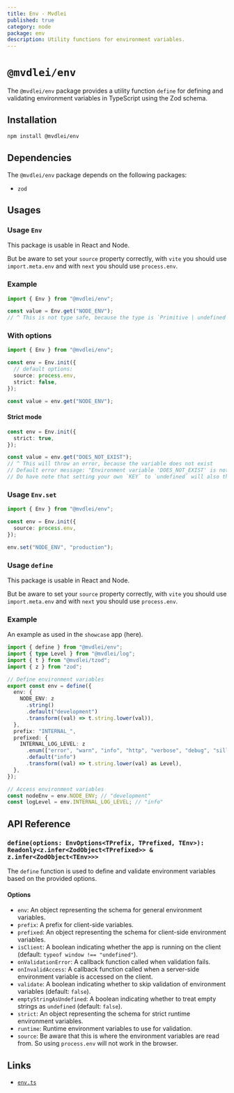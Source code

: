 ```yaml
---
title: Env - Mvdlei
published: true
category: node
package: env
description: Utility functions for environment variables.
---
```


# `@mvdlei/env`

The `@mvdlei/env` package provides a utility function `define` for defining and validating environment variables in TypeScript using the Zod schema.

## Installation

```bash
npm install @mvdlei/env
```

## Dependencies

The `@mvdlei/env` package depends on the following packages:

- `zod`

## Usages

### Usage `Env`

This package is usable in React and Node.

But be aware to set your `source` property correctly, with `vite` you should use `import.meta.env` and with `next` you should use `process.env`.

### Example

```ts
import { Env } from "@mvdlei/env";

const value = Env.get("NODE_ENV");
// ^ This is not type safe, because the type is `Primitive | undefined`
```

### With options

```ts
import { Env } from "@mvdlei/env";

const env = Env.init({
  // default options:
  source: process.env,
  strict: false,
});

const value = env.get("NODE_ENV");
```

#### Strict mode

```ts
const env = Env.init({
  strict: true,
});

const value = env.get("DOES_NOT_EXIST");
// ^ This will throw an error, because the variable does not exist
// Default error message: "Environment variable 'DOES_NOT_EXIST' is not defined"
// Do have note that setting your own `KEY` to `undefined` will also throw this error.
```

### Usage `Env.set`

```ts
import { Env } from "@mvdlei/env";

const env = Env.init({
  source: process.env,
});

env.set("NODE_ENV", "production");
```

### Usage `define`

This package is usable in React and Node.

But be aware to set your `source` property correctly, with `vite` you should use `import.meta.env` and with `next` you should use `process.env`.

### Example

An example as used in the `showcase` app (here).

```typescript
import { define } from "@mvdlei/env";
import { type Level } from "@mvdlei/log";
import { t } from "@mvdlei/tzod";
import { z } from "zod";

// Define environment variables
export const env = define({
  env: {
    NODE_ENV: z
      .string()
      .default("development")
      .transform((val) => t.string.lower(val)),
  },
  prefix: "INTERNAL_",
  prefixed: {
    INTERNAL_LOG_LEVEL: z
      .enum(["error", "warn", "info", "http", "verbose", "debug", "silly"] as const)
      .default("info")
      .transform((val) => t.string.lower(val) as Level),
  },
});

// Access environment variables
const nodeEnv = env.NODE_ENV; // "development"
const logLevel = env.INTERNAL_LOG_LEVEL; // "info"
```

## API Reference

### `define(options: EnvOptions<TPrefix, TPrefixed, TEnv>): Readonly<z.infer<ZodObject<TPrefixed>> & z.infer<ZodObject<TEnv>>>`

The `define` function is used to define and validate environment variables based on the provided options.

#### Options

- `env`: An object representing the schema for general environment variables.
- `prefix`: A prefix for client-side variables.
- `prefixed`: An object representing the schema for client-side environment variables.
- `isClient`: A boolean indicating whether the app is running on the client (default: `typeof window !== "undefined"`).
- `onValidationError`: A callback function called when validation fails.
- `onInvalidAccess`: A callback function called when a server-side environment variable is accessed on the client.
- `validate`: A boolean indicating whether to skip validation of environment variables (default: `false`).
- `emptyStringAsUndefined`: A boolean indicating whether to treat empty strings as `undefined` (default: `false`).
- `strict`: An object representing the schema for strict runtime environment variables.
- `runtime`: Runtime environment variables to use for validation.
- `source`: Be aware that this is where the environment variables are read from. So using `process.env` will not work in the browser.

## Links

- [`env.ts`](https://github.com/m10rten/suite/blob/main/packages/env/src/env.ts)

